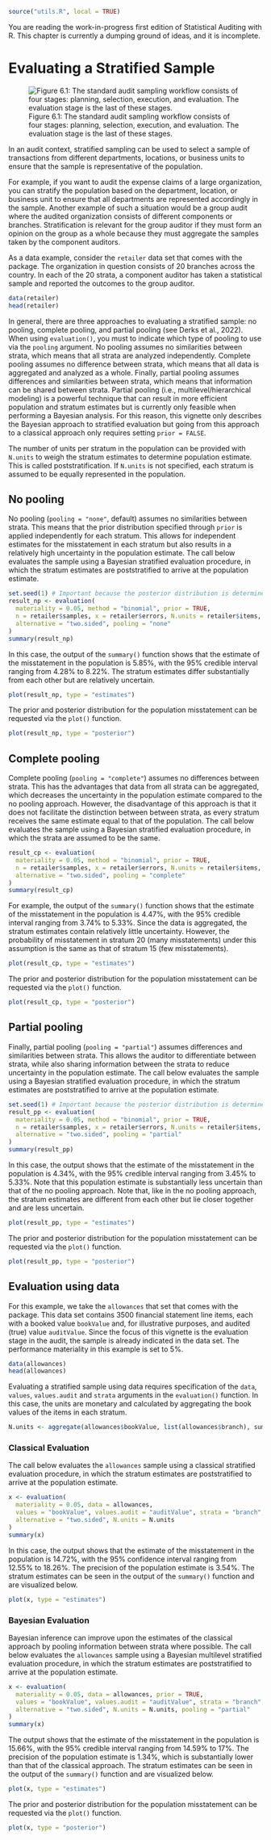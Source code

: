 ```r
source("utils.R", local = TRUE)
```

::: {.callout-note}
You are reading the work-in-progress first edition of Statistical Auditing with
R. This chapter is currently a dumping ground of ideas, and it is incomplete.
:::

# Evaluating a Stratified Sample {#CHAPTER-6}

![Figure 6.1: The standard audit sampling workflow consists of four stages: planning, selection, execution, and evaluation. The evaluation stage is the last of these stages.](img/evaluation.png){fig-align="center"}

In an audit context, stratified sampling can be used to select a sample of
transactions from different departments, locations, or business units to ensure
that the sample is representative of the population.

For example, if you want to audit the expense claims of a large organization,
you can stratify the population based on the department, location, or business
unit to ensure that all departments are represented accordingly in the sample.
Another example of such a situation would be a group audit where the audited
organization consists of different components or branches. Stratification is
relevant for the group auditor if they must form an opinion on the group as a
whole because they must aggregate the samples taken by the component auditors. 

As a data example, consider the `retailer` data set that comes with the package.
The organization in question consists of 20 branches across the country. In each
of the 20 strata, a component auditor has taken a statistical sample and
reported the outcomes to the group auditor. 

```r
data(retailer)
head(retailer)
```

In general, there are three approaches to evaluating a stratified sample: no
pooling, complete pooling, and partial pooling (see Derks et al., 2022). When
using `evaluation()`, you must to indicate which type of pooling to use via the
`pooling` argument. No pooling assumes no similarities between strata, which
means that all strata are analyzed independently. Complete pooling assumes no
difference between strata, which means that all data is aggregated and analyzed
as a whole. Finally, partial pooling assumes differences and similarities
between strata, which means that information can be shared between strata.
Partial pooling (i.e., multilevel/hierarchical modeling) is a powerful
technique that can result in more efficient population and stratum estimates but
is currently only feasible when performing a Bayesian analysis. For this reason,
this vignette only describes the Bayesian approach to stratified evaluation but
going from this approach to a classical approach only requires setting
`prior = FALSE`.

The number of units per stratum in the population can be provided with `N.units`
to weigh the stratum estimates to determine population estimate. This is called
poststratification. If `N.units` is not specified, each stratum is assumed to be
equally represented in the population.

## No pooling

No pooling (`pooling = "none"`, default) assumes no similarities between strata.
This means that the prior distribution specified through `prior` is applied
independently for each stratum. This allows for independent estimates for the
misstatement in each stratum but also results in a relatively high uncertainty
in the population estimate. The call below evaluates the sample using a Bayesian
stratified evaluation procedure, in which the stratum estimates are
poststratified to arrive at the population estimate.

```r
set.seed(1) # Important because the posterior distribution is determined via sampling
result_np <- evaluation(
  materiality = 0.05, method = "binomial", prior = TRUE,
  n = retailer$samples, x = retailer$errors, N.units = retailer$items,
  alternative = "two.sided", pooling = "none"
)
summary(result_np)
```

In this case, the output of the `summary()` function shows that the estimate of
the misstatement in the population is 5.85%, with the 95% credible interval
ranging from 4.28% to 8.22%. The stratum estimates differ substantially from
each other but are relatively uncertain.

```r
plot(result_np, type = "estimates")
```

The prior and posterior distribution for the population misstatement can be
requested via the `plot()` function.

```r
plot(result_np, type = "posterior")
```

## Complete pooling

Complete pooling (`pooling = "complete"`) assumes no differences between strata.
This has the advantages that data from all strata can be aggregated, which
decreases the uncertainty in the population estimate compared to the no
pooling approach. However, the disadvantage of this approach is that it does
not facilitate the distinction between between strata, as every stratum
receives the same estimate equal to that of the population. The call below
evaluates the sample using a Bayesian stratified evaluation procedure, in
which the strata are assumed to be the same.

```r
result_cp <- evaluation(
  materiality = 0.05, method = "binomial", prior = TRUE,
  n = retailer$samples, x = retailer$errors, N.units = retailer$items,
  alternative = "two.sided", pooling = "complete"
)
summary(result_cp)
```

For example, the output of the `summary()` function shows that the estimate of
the misstatement in the population is 4.47%, with the 95% credible interval
ranging from 3.74% to 5.33%. Since the data is aggregated, the stratum estimates
contain relatively little uncertainty. However, the probability of misstatement
in stratum 20 (many misstatements) under this assumption is the same as that of
stratum 15 (few misstatements).

```r
plot(result_cp, type = "estimates")
```

The prior and posterior distribution for the population misstatement can be
requested via the `plot()` function.

```r
plot(result_cp, type = "posterior")
```

## Partial pooling

Finally, partial pooling (`pooling = "partial"`) assumes differences and
similarities between strata. This allows the auditor to differentiate between
strata, while also sharing information between the strata to reduce uncertainty
in the population estimate. The call below evaluates the sample using a Bayesian
stratified evaluation procedure, in which the stratum estimates are
poststratified to arrive at the population estimate.

```r
set.seed(1) # Important because the posterior distribution is determined via sampling
result_pp <- evaluation(
  materiality = 0.05, method = "binomial", prior = TRUE,
  n = retailer$samples, x = retailer$errors, N.units = retailer$items,
  alternative = "two.sided", pooling = "partial"
)
summary(result_pp)
```

In this case, the output shows that the estimate of the misstatement in the
population is 4.34%, with the 95% credible interval ranging from 3.45% to 5.33%.
Note that this population estimate is substantially less uncertain than that of
the no pooling approach. Note that, like in the no pooling approach, the stratum
estimates are different from each other but lie closer together and are less
uncertain.

```r
plot(result_pp, type = "estimates")
```

The prior and posterior distribution for the population misstatement can be
requested via the `plot()` function.

```r
plot(result_pp, type = "posterior")
```

## Evaluation using data

For this example, we take the `allowances` that set that comes with the package.
This data set contains 3500 financial statement line items, each with a booked
value `bookValue` and, for illustrative purposes, and audited (true) value
`auditValue`. Since the focus of this vignette is the evaluation stage in the
audit, the sample is already indicated in the data set. The performance
materiality in this example is set to 5%.

```r
data(allowances)
head(allowances)
```

Evaluating a stratified sample using data requires specification of the `data`,
`values`, `values.audit` and `strata` arguments in the `evaluation()` function.
In this case, the units are monetary and calculated by aggregating the book
values of the items in each stratum.

```r
N.units <- aggregate(allowances$bookValue, list(allowances$branch), sum)$x
```

### Classical Evaluation

The call below evaluates the `allowances` sample using a classical stratified
evaluation procedure, in which the stratum estimates are poststratified to
arrive at the population estimate.

```r
x <- evaluation(
  materiality = 0.05, data = allowances,
  values = "bookValue", values.audit = "auditValue", strata = "branch", times = "times",
  alternative = "two.sided", N.units = N.units
)
summary(x)
```

In this case, the output shows that the estimate of the misstatement in the
population is 14.72%, with the 95% confidence interval ranging from 12.55% to
18.26%. The precision of the population estimate is 3.54%. The stratum estimates
can be seen in the output of the `summary()` function and are visualized below.

```r
plot(x, type = "estimates")
```

### Bayesian Evaluation

Bayesian inference can improve upon the estimates of the classical approach by
pooling information between strata where possible. The call below evaluates the
`allowances` sample using a Bayesian multilevel stratified evaluation procedure,
in which the stratum estimates are poststratified to arrive at the population
estimate.

```r
x <- evaluation(
  materiality = 0.05, data = allowances, prior = TRUE,
  values = "bookValue", values.audit = "auditValue", strata = "branch", times = "times",
  alternative = "two.sided", N.units = N.units, pooling = "partial"
)
summary(x)
```

The output shows that the estimate of the misstatement in the population is
15.66%, with the 95% credible interval ranging from 14.59% to 17%. The precision
of the population estimate is 1.34%, which is substantially lower than that of
the classical approach. The stratum estimates can be seen in the output of the
`summary()` function and are visualized below.

```r
plot(x, type = "estimates")
```

The prior and posterior distribution for the population misstatement can be
requested via the `plot()` function.

```r
plot(x, type = "posterior")
```
